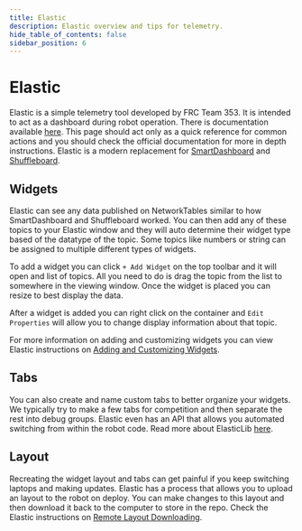 ```yaml
---
title: Elastic
description: Elastic overview and tips for telemetry.
hide_table_of_contents: false
sidebar_position: 6
---
```


# Elastic
Elastic is a simple telemetry tool developed by FRC Team 353. It is intended to act as a dashboard during robot operation. There is documentation available [here](https://frc-elastic.gitbook.io/docs). This page should act only as a quick reference for common actions and you should check the official documentation for more in depth instructions.
Elastic is a modern replacement for [SmartDashboard](https://docs.wpilib.org/en/stable/docs/software/dashboards/smartdashboard/smartdashboard-intro.html) and [Shuffleboard](https://docs.wpilib.org/en/stable/docs/software/dashboards/shuffleboard/index.html).

## Widgets
Elastic can see any data published on NetworkTables similar to how SmartDashboard and Shuffleboard worked. You can then add any of these topics to your Elastic window and they will auto determine their widget type based of the datatype of the topic. Some topics like numbers or string can be assigned to multiple different types of widgets.

To add a widget you can click `+ Add Widget` on the top toolbar and it will open and list of topics. All you need to do is drag the topic from the list to somewhere in the viewing window. Once the widget is placed you can resize to best display the data.

After a widget is added you can right click on the container and `Edit Properties` will allow you to change display information about that topic.

For more information on adding and customizing widgets you can view Elastic instructions on [Adding and Customizing Widgets](https://frc-elastic.gitbook.io/docs/customizing-your-dashboard/adding-and-customizing-widgets).

## Tabs
You can also create and name custom tabs to better organize your widgets. We typically try to make a few tabs for competition and then separate the rest into debug groups. Elastic even has an API that allows you automated switching from within the robot code. Read more about ElasticLib [here](https://frc-elastic.gitbook.io/docs/customizing-your-dashboard/adding-and-customizing-widgets).

## Layout
Recreating the widget layout and tabs can get painful if you keep switching laptops and making updates. Elastic has a process that allows you to upload an layout to the robot on deploy. You can make changes to this layout and then download it back to the computer to store in the repo. Check the Elastic instructions on [Remote Layout Downloading](https://frc-elastic.gitbook.io/docs/additional-features-and-references/remote-layout-downloading).